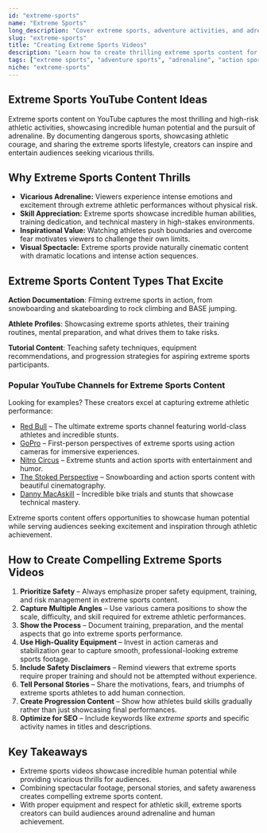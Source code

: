 ```yaml
---
id: "extreme-sports"
name: "Extreme Sports"
long_description: "Cover extreme sports, adventure activities, and adrenaline-fueled athletic content that showcases incredible skill, courage, and the pursuit of peak performance in high-risk environments."
slug: "extreme-sports"
title: "Creating Extreme Sports Videos"
description: "Learn how to create thrilling extreme sports content for YouTube—covering adventure activities, high-risk athletics, and adrenaline-fueled performances."
tags: ["extreme sports", "adventure sports", "adrenaline", "action sports", "extreme athletes", "high-risk activities", "thrill-seeking"]
niche: "extreme-sports"
---
```


## Extreme Sports YouTube Content Ideas

Extreme sports content on YouTube captures the most thrilling and high-risk athletic activities, showcasing incredible human potential and the pursuit of adrenaline. By documenting dangerous sports, showcasing athletic courage, and sharing the extreme sports lifestyle, creators can inspire and entertain audiences seeking vicarious thrills.

## Why Extreme Sports Content Thrills

- **Vicarious Adrenaline:** Viewers experience intense emotions and excitement through extreme athletic performances without physical risk.
- **Skill Appreciation:** Extreme sports showcase incredible human abilities, training dedication, and technical mastery in high-stakes environments.
- **Inspirational Value:** Watching athletes push boundaries and overcome fear motivates viewers to challenge their own limits.
- **Visual Spectacle:** Extreme sports provide naturally cinematic content with dramatic locations and intense action sequences.

## Extreme Sports Content Types That Excite

**Action Documentation**: Filming extreme sports in action, from snowboarding and skateboarding to rock climbing and BASE jumping.

**Athlete Profiles**: Showcasing extreme sports athletes, their training routines, mental preparation, and what drives them to take risks.

**Tutorial Content**: Teaching safety techniques, equipment recommendations, and progression strategies for aspiring extreme sports participants.

### Popular YouTube Channels for Extreme Sports Content

Looking for examples? These creators excel at capturing extreme athletic performance:
- [Red Bull](https://www.youtube.com/@redbull) – The ultimate extreme sports channel featuring world-class athletes and incredible stunts.
- [GoPro](https://www.youtube.com/@GoPro) – First-person perspectives of extreme sports using action cameras for immersive experiences.
- [Nitro Circus](https://www.youtube.com/@NitroCircus) – Extreme stunts and action sports with entertainment and humor.
- [The Stoked Perspective](https://www.youtube.com/@TheStokedPerspective) – Snowboarding and action sports content with beautiful cinematography.
- [Danny MacAskill](https://www.youtube.com/@danny.macaskill) – Incredible bike trials and stunts that showcase technical mastery.

Extreme sports content offers opportunities to showcase human potential while serving audiences seeking excitement and inspiration through athletic achievement.

## How to Create Compelling Extreme Sports Videos

1. **Prioritize Safety** – Always emphasize proper safety equipment, training, and risk management in extreme sports content.
2. **Capture Multiple Angles** – Use various camera positions to show the scale, difficulty, and skill required for extreme athletic performances.
3. **Show the Process** – Document training, preparation, and the mental aspects that go into extreme sports performance.
4. **Use High-Quality Equipment** – Invest in action cameras and stabilization gear to capture smooth, professional-looking extreme sports footage.
5. **Include Safety Disclaimers** – Remind viewers that extreme sports require proper training and should not be attempted without experience.
6. **Tell Personal Stories** – Share the motivations, fears, and triumphs of extreme sports athletes to add human connection.
7. **Create Progression Content** – Show how athletes build skills gradually rather than just showcasing final performances.
8. **Optimize for SEO** – Include keywords like *extreme sports* and specific activity names in titles and descriptions.

## Key Takeaways

- Extreme sports videos showcase incredible human potential while providing vicarious thrills for audiences.
- Combining spectacular footage, personal stories, and safety awareness creates compelling extreme sports content.
- With proper equipment and respect for athletic skill, extreme sports creators can build audiences around adrenaline and human achievement.
